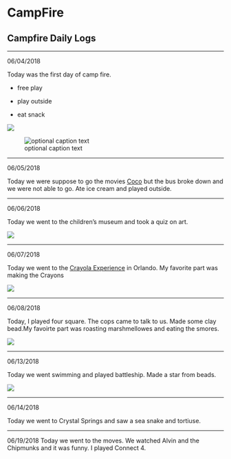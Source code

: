 # CampFire {#intro}

## Campfire Daily Logs

----------

06/04/2018

Today was the first day of camp fire. 

* free play

* play outside

* eat snack



![](2018-06-04.jpg)

![optional caption text](figures/img.png)



---------------------

06/05/2018

Today we were suppose to go the movies [Coco](https://www.imdb.com/title/tt2380307/) but the bus broke down and we were not able to go. Ate ice cream and played outside.


---------------------

06/06/2018

Today we went to the children's museum and took a quiz on art.

![](2018-06-06.jpg)


------------

06/07/2018

Today we went to the [Crayola Experience](http://www.crayolaexperience.com/orlando/about-us) in Orlando. My favorite part was making the Crayons

![](2018-06-07.jpg)

----------------------------

06/08/2018

Today, I played four square. The cops came to talk to us. Made some clay bead.My favoirte part was roasting marshmellowes and eating the smores. 

![](2018-06-08.jpg)

-------------------------

06/13/2018

Today we went swimming and played battleship. Made a star from beads.

![](bead_star.jpg)

--------------------

06/14/2018

Today we went to Crystal Springs and saw a sea snake and tortiuse. 

-------------------
06/19/2018
Today we went to the moves. We watched Alvin and the Chipmunks and it was funny. I played Connect 4. 





